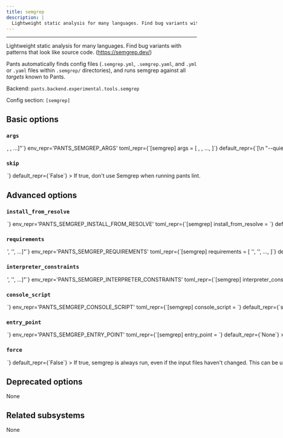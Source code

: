 ```yaml
---
title: semgrep
description: |
  Lightweight static analysis for many languages. Find bug variants with patterns that look like source code. (https://semgrep.dev/)
---
```



---

Lightweight static analysis for many languages. Find bug variants with patterns that look like source code. (https://semgrep.dev/)

Pants automatically finds config files (`.semgrep.yml`, `.semgrep.yaml`, and `.yml` or `.yaml` files within `.semgrep/` directories), and runs semgrep against all _targets_ known to Pants.

Backend: <span className="color--primary">`pants.backend.experimental.tools.semgrep`</span>

Config section: <span className="color--primary">`[semgrep]`</span>

<span className={styles.options}>

## Basic options

### `args`

<Option
  cli_repr={`--semgrep-args="[<shell_str>, <shell_str>, ...]"`}
  env_repr='PANTS_SEMGREP_ARGS'
  toml_repr={`[semgrep]
args = [
    <shell_str>,
    <shell_str>,
    ...,
]`}
  default_repr={`[\n  "--quiet"\n]`}
>

Arguments to pass directly to Semgrep, e.g. `--semgrep-args='--verbose'`.

This includes --quiet by default to reduce the volume of output.

</Option>

### `skip`

<Option
  cli_repr={`--[no-]semgrep-skip`}
  env_repr='PANTS_SEMGREP_SKIP'
  toml_repr={`[semgrep]
skip = <bool>`}
  default_repr={`False`}
>

If true, don&#x27;t use Semgrep when running `pants lint`.

</Option>

## Advanced options

### `install_from_resolve`

<Option
  cli_repr={`--semgrep-install-from-resolve=<str>`}
  env_repr='PANTS_SEMGREP_INSTALL_FROM_RESOLVE'
  toml_repr={`[semgrep]
install_from_resolve = <str>`}
  default_repr={`None`}
>

If specified, install the tool using the lockfile for this named resolve.

This resolve must be defined in `[python].resolves`, as described in https://www.pantsbuild.org/v2.19/docs/python-third-party-dependencies#user-lockfiles.

The resolve&#x27;s entire lockfile will be installed, unless specific requirements are listed via the `requirements` option, in which case only those requirements will be installed. This is useful if you don&#x27;t want to invalidate the tool&#x27;s outputs when the resolve incurs changes to unrelated requirements.

If unspecified, and the `lockfile` option is unset, the tool will be installed using the default lockfile shipped with Pants.

If unspecified, and the `lockfile` option is set, the tool will use the custom `semgrep` &#x22;tool lockfile&#x22; generated from the `version` and `extra_requirements` options. But note that this mechanism is deprecated.

</Option>

### `requirements`

<Option
  cli_repr={`--semgrep-requirements="['<str>', '<str>', ...]"`}
  env_repr='PANTS_SEMGREP_REQUIREMENTS'
  toml_repr={`[semgrep]
requirements = [
    '<str>',
    '<str>',
    ...,
]`}
  default_repr={`[]`}
>

If `install_from_resolve` is specified, install these requirements, at the versions provided by the specified resolve&#x27;s lockfile.

Values can be pip-style requirements (e.g., `tool` or `tool==1.2.3` or `tool>=1.2.3`), or addresses of `python_requirement` targets (or targets that generate or depend on `python_requirement` targets).

The lockfile will be validated against the requirements - if a lockfile doesn&#x27;t provide the requirement (at a suitable version, if the requirement specifies version constraints) Pants will error.

If unspecified, install the entire lockfile.

</Option>

### `interpreter_constraints`

<Option
  cli_repr={`--semgrep-interpreter-constraints="['<str>', '<str>', ...]"`}
  env_repr='PANTS_SEMGREP_INTERPRETER_CONSTRAINTS'
  toml_repr={`[semgrep]
interpreter_constraints = [
    '<str>',
    '<str>',
    ...,
]`}
  default_repr={`[\n  "CPython>=3.7,<4"\n]`}
>

Python interpreter constraints for this tool.

</Option>

### `console_script`

<Option
  cli_repr={`--semgrep-console-script=<str>`}
  env_repr='PANTS_SEMGREP_CONSOLE_SCRIPT'
  toml_repr={`[semgrep]
console_script = <str>`}
  default_repr={`semgrep`}
>

The console script for the tool. Using this option is generally preferable to (and mutually exclusive with) specifying an `--entry-point` since console script names have a higher expectation of staying stable across releases of the tool. Usually, you will not want to change this from the default.

</Option>

### `entry_point`

<Option
  cli_repr={`--semgrep-entry-point=<str>`}
  env_repr='PANTS_SEMGREP_ENTRY_POINT'
  toml_repr={`[semgrep]
entry_point = <str>`}
  default_repr={`None`}
>

The entry point for the tool. Generally you only want to use this option if the tool does not offer a `--console-script` (which this option is mutually exclusive with). Usually, you will not want to change this from the default.

</Option>

### `force`

<Option
  cli_repr={`--[no-]semgrep-force`}
  env_repr='PANTS_SEMGREP_FORCE'
  toml_repr={`[semgrep]
force = <bool>`}
  default_repr={`False`}
>

If true, semgrep is always run, even if the input files haven&#x27;t changed. This can be used to run cloud rulesets like `pants lint --semgrep-force --semgrep-args='--config=p/python' ::`. Without `--semgrep-force`, using the cloud rulesets may give inconsistent results on different machines, due to caching, because the rulesets may change.

</Option>

## Deprecated options

None

## Related subsystems

None

</span>
